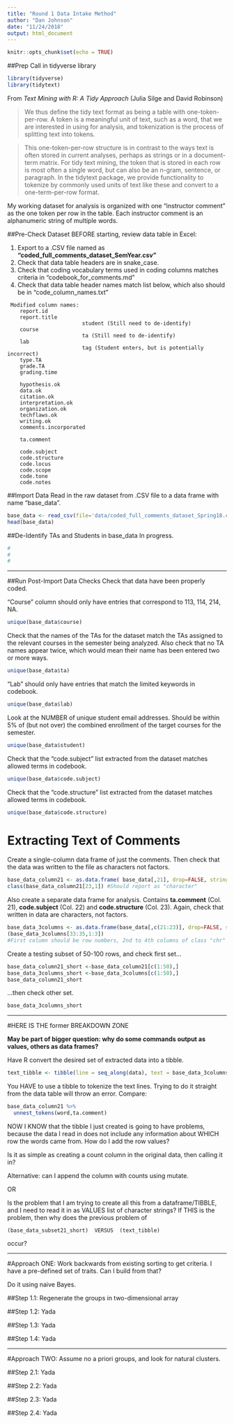 ```yaml
---
title: "Round 1 Data Intake Method"
author: "Dan Johnson"
date: "11/24/2018"
output: html_document
---
```


```r
knitr::opts_chunk$set(echo = TRUE)
```

##Prep
Call in tidyverse library
```r
library(tidyverse)
library(tidytext)
```

From *Text Mining with R: A Tidy Approach* (Julia Silge and David Robinson)

>We thus define the tidy text format as being a table with one-token-per-row. A token is a meaningful unit of text, such as a word, that we are interested in using for analysis, and tokenization is the process of splitting text into tokens. 

>This one-token-per-row structure is in contrast to the ways text is often stored in current analyses, perhaps as strings or in a document-term matrix. For tidy text mining, the token that is stored in each row is most often a single word, but can also be an n-gram, sentence, or paragraph. In the tidytext package, we provide functionality to tokenize by commonly used units of text like these and convert to a one-term-per-row format.

My working dataset for analysis is organized with one "instructor comment" as the one token per row in the table. Each instructor comment is an alphanumeric string of multiple words. 



##Pre-Check Dataset
BEFORE starting, review data table in Excel:

1.  Export to a .CSV file named as **"coded_full_comments_dataset_SemYear.csv"**
2.  Check that data table headers are in snake_case.
3.  Check that coding vocabulary terms used in coding columns matches criteria in "codebook_for_comments.md"
4.  Check that data table header names match list below, which also should be in "code_column_names.txt"

```
 Modified column names:
    report.id
    report.title
						student (Still need to de-identify)
    course
						ta (Still need to de-identify)
    lab
						tag (Student enters, but is potentially incorrect)
    type.TA
    grade.TA
    grading.time

    hypothesis.ok
    data.ok
    citation.ok
    interpretation.ok
    organization.ok
    techflaws.ok
    writing.ok
    comments.incorporated

    ta.comment

    code.subject
    code.structure
    code.locus
    code.scope
    code.tone
    code.notes
```


##Import Data
Read in the raw dataset from .CSV file to a data frame with name "base_data".

```r
base_data <- read_csv(file='data/coded_full_comments_dataset_Spring18.csv')
head(base_data)
```

##De-Identify TAs and Students in base_data
In progress.

```r
#
#
#
```

***

##Run Post-Import Data Checks
Check that data have been properly coded. 

"Course" column should only have entries that correspond to 113, 114, 214, NA. 
```r
unique(base_data$course)
```

Check that the names of the TAs for the dataset match the TAs assigned to the relevant courses in the semester being analyzed. Also check that no TA names appear twice, which would mean their name has been entered two or more ways.

```r
unique(base_data$ta)
```

"Lab" should only have entries that match the limited keywords in codebook.
```r
unique(base_data$lab)
```

Look at the NUMBER of unique student email addresses. Should be within 5% of (but not over) the combined enrollment of the target courses for the semester.
```r
unique(base_data$student)
```

Check that the "code.subject" list extracted from the dataset matches allowed terms in codebook.
```r
unique(base_data$code.subject)
```

Check that the "code.structure" list extracted from the dataset matches allowed terms in codebook.
```r
unique(base_data$code.structure)
```


# Extracting Text of Comments
Create a single-column data frame of just the comments. Then check that the data was written to the file as characters not factors.
```r
base_data_column21 <- as.data.frame( base_data[,21], drop=FALSE, stringsAsFactors=FALSE) #assumes Col. 21 is the ta.commment column
class(base_data_column21[23,1]) #Should report as "character"
```

Also create a separate data frame for analysis. Contains **ta.comment** (Col. 21), **code.subject** (Col. 22) and **code.structure** (Col. 23). Again, check that written in data are characters, not factors. 
```r
base_data_3columns <- as.data.frame(base_data[,c(21:23)], drop=FALSE, stringsAsFactors=FALSE)
(base_data_3columns[33:35,1:3]) 
#First column should be row numbers, 2nd to 4th columns of class "chr"
```

Create a testing subset of 50-100 rows, and check first set...
```r
base_data_column21_short <-base_data_column21[c(1:50),]
base_data_3columns_short <-base_data_3columns[c(1:50),]
base_data_column21_short
```

...then check other set.
```r
base_data_3columns_short
```

***

#HERE IS THE former BREAKDOWN ZONE

**May be part of bigger question: why do some commands output as values, others as data frames?**

Have R convert the desired set of extracted data into a tibble.
```r
text_tibble <- tibble(line = seq_along(data), text = base_data_3columns_short)
```

You HAVE to use a tibble to tokenize the text lines. Trying to do it straight from the data table will throw an error. Compare:

```r
base_data_column21 %>% 
  unnest_tokens(word,ta.comment)
```




NOW I KNOW that the tibble I just created is going to have problems, because the data I read in does not include any information about WHICH row the words came from. How do I add the row values?

Is it as simple as creating a count column in the original data, then calling it in?

Alternative: can I append the column with counts using mutate.

OR

Is the problem that I am trying to create all this from a dataframe/TIBBLE, and I need to read it in as VALUES list of character strings? If THIS is the problem, then why does the previous problem of 

    (base_data_subset21_short)  VERSUS  (text_tibble)

occur?


***
#Approach ONE: Work backwards from existing sorting to get criteria.
I have a pre-defined set of traits. Can I build from that?

Do it using naive Bayes. 

##Step 1.1: Regenerate the groups in two-dimensional array


##Step 1.2: Yada


##Step 1.3: Yada


##Step 1.4: Yada


***
#Approach TWO: Assume no a priori groups, and look for natural clusters. 



##Step 2.1: Yada


##Step 2.2: Yada


##Step 2.3: Yada


##Step 2.4: Yada

